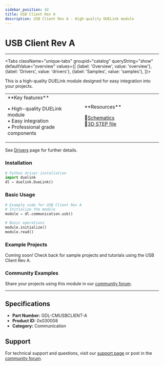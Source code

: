 ```yaml
---
sidebar_position: 42
title: USB Client Rev A
description: USB Client Rev A - High-quality DUELink module
---
```



# USB Client Rev A

<ProductImageSelector 
  partNumber="cmusbclient-a"
  productName="USB Client Rev A"
/>

---

<Tabs className="unique-tabs" groupid="catalog" queryString="show" defaultValue="overview"
  values={[
    {label: 'Overview', value: 'overview'},
    {label: 'Drivers', value: 'drivers'},
    {label: 'Samples', value: 'samples'},
  ]}>

<TabItem value="overview">

This is a high-quality DUELink module designed for easy integration into your projects.

<table><td width='50%'>
**Key features**

• High-quality DUELink module<br/>
• Easy integration<br/>
• Professional grade components<br/>

</td><td width='50%'>
**Resources**
 
📄[Schematics](/sch/cmusbclient-a.pdf)<br/>
🔩[3D STEP file](/3d/cmusbclient-a.step)<br/>

</td></table>

</TabItem>

<TabItem value="drivers">

See [Drivers](../../engine/drivers) page for further details.

### Installation

```python
# Python driver installation
import duelink
dl = duelink.DueLink()
```

### Basic Usage

```python
# Example code for USB Client Rev A
# Initialize the module
module = dl.communication.usb()

# Basic operations
module.initialize()
module.read()
```

</TabItem>

<TabItem value="samples">

### Example Projects

Coming soon! Check back for sample projects and tutorials using the USB Client Rev A.

### Community Examples

Share your projects using this module in our [community forum](https://forums.ghielectronics.com).

</TabItem>

</Tabs>

---

## Specifications

- **Part Number:** GDL-CMUSBCLIENT-A
- **Product ID:** 0x030008
- **Category:** Communication

## Support

For technical support and questions, visit our [support page](../../support) or post in the [community forum](https://forums.ghielectronics.com).
